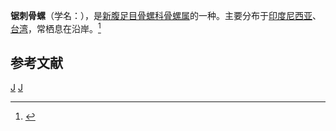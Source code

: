 {{Speciesbox 
| taxon = Murex serratospinosus
| binomial_authority = Dunker, 1883
| image = Vokesimurex mindanaoensis 01.jpg
}}
'''锯刺骨螺'''（学名：''{{lang|la|Murex serratospinosus}}''），是[[新腹足目|新腹足目]][[骨螺科|骨螺科]][[骨螺属|骨螺属]]的一种。主要分布于[[印度尼西亚|印度尼西亚]]、[[台湾|台湾]]，常栖息在沿岸。<ref>{{cite web|url=http://shell.sinica.edu.tw/chinese/shellbase_detail.php?science_no=809|title=国际贝库：锯刺骨螺|publisher=台湾贝类资料库|accessdate=2009-08-11}}</ref>

== 参考文献 ==
{{reflist}}
{{taxonbar}}
[[Category:_1883年描述的动物|J]]
[[Category:骨螺属|J]]